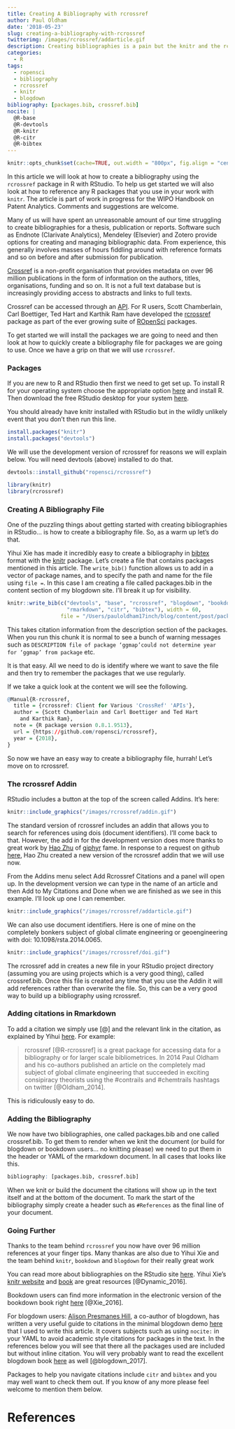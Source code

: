 ```yaml
---
title: Creating A Bibliography with rcrossref
author: Paul Oldham
date: '2018-05-23'
slug: creating-a-bibliography-with-rcrossref
twitterimg: /images/rcrossref/addarticle.gif
description: Creating bibliographies is a pain but the knitr and the rcrossref packages in RStudio will ease your suffering. 
categories:
  - R
tags:
  - ropensci
  - bibliography
  - rcrossref
  - knitr
  - blogdown
bibliography: [packages.bib, crossref.bib]
nocite: |
  @R-base
  @R-devtools
  @R-knitr
  @R-citr
  @R-bibtex
---
```

```r
knitr::opts_chunk$set(cache=TRUE, out.width = "800px", fig.align = "center", echo=TRUE, warning=FALSE, message=FALSE)
```

In this article we will look at how to create a bibliography using the `rcrossref` package in R with RStudio. To help us get started we will also look at how to reference any R packages that you use in your work with `knitr`. The article is part of work in progress for the WIPO Handbook on Patent Analytics. Comments and suggestions are welcome. 

Many of us will have spent an unreasonable amount of our time struggling to create bibliographies for a thesis, publication or reports. Software such as Endnote (Clarivate Analytics), Mendeley (Elsevier) and Zotero provide options for creating and managing bibliographic data. From experience, this generally involves masses of hours fiddling around with reference formats and so on before and after submission for publication. 

[Crossref](https://www.crossref.org/) is a non-profit organisation that provides metadata on over 96 million publications in the form of information on the authors, titles, organisations, funding and so on. It is not a full text database but is increasingly providing access to abstracts and links to full texts. 

Crossref can be accessed through an [API](https://github.com/CrossRef/rest-api-doc). For R users, Scott Chamberlain, Carl Boettiger, Ted Hart and Karthik Ram have developed the [rcrossref](https://github.com/ropensci/rcrossref) package as part of the ever growing suite of [ROpenSci](https://ropensci.org/) packages. 

To get started we will install the packages we are going to need and then look at how to quickly create a bibliography file for packages we are going to use. Once we have a grip on that we will use `rcrossref`.

### Packages

If you are new to R and RStudio then first we need to get set up. To install R for your operating system choose the appropriate option [here](http://cran.rstudio.com/) and install R. Then download the free RStudio desktop for your system [here](https://www.rstudio.com/products/rstudio/download/#download). 

You should already have knitr installed with RStudio but in the wildly unlikely event that you don't then run this line. 

```r
install.packages("knitr")
install.packages("devtools")
```

We will use the development version of rcrossref for reasons we will explain below. You will need devtools (above) installed to do that.

```r
devtools::install_github("ropensci/rcrossref")
```

```r
library(knitr)
library(rcrossref)
```

### Creating A Bibliography File

One of the puzzling things about getting started with creating bibliographies in RStudio... is how to create a bibliography file. So, as a warm up let's do that. 

Yihui Xie has made it incredibly easy to create a bibliography in [bibtex](http://www.bibtex.org/) format with the [knitr](https://yihui.name/knitr/) package. Let's create a file that contains packages mentioned in this article. The `write_bib()` function allows us to add in a vector of package names, and to specify the path and name for the file using `file =`. In this case I am creating a file called packages.bib in the content section of my blogdown site. I'll break it up for visibility.

```r
knitr::write_bib(c("devtools", "base", "rcrossref", "blogdown", "bookdown", "knitr",
                   "rmarkdown", "citr", "bibtex"), width = 60, 
                 file = "/Users/pauloldham17inch/blog/content/post/packages.bib")
```

This takes citation information from the description section of the packages. When you run this chunk it is normal to see a bunch of warning messages such as `DESCRIPTION file of package ‘ggmap’could not determine year for ‘ggmap’ from package` etc.

It is that easy. All we need to do is identify where we want to save the file and then try to remember the packages that we use regularly. 

If we take a quick look at the content we will see the following. 

```r
@Manual{R-rcrossref,
  title = {rcrossref: Client for Various 'CrossRef' 'APIs'},
  author = {Scott Chamberlain and Carl Boettiger and Ted Hart
    and Karthik Ram},
  note = {R package version 0.8.1.9513},
  url = {https://github.com/ropensci/rcrossref},
  year = {2018},
}
```

So now we have an easy way to create a bibliography file, hurrah! Let's move on to rcrossref.

### The rcrossref Addin

RStudio includes a button at the top of the screen called Addins. It's here: 

```r
knitr::include_graphics("/images/rcrossref/addin.gif")
```

The standard version of rcrossref includes an addin that allows you to search for references using dois (document identifiers). I'll come back to that. However, the add in for the development version does more thanks to great work by [Hao Zhu](https://github.com/haozhu233) of [giphyr](https://github.com/haozhu233/giphyr) fame. In response to a request on github [here](https://github.com/ropensci/rcrossref/issues/148), Hao Zhu created a new version of the rcrossref addin that we will use now.  

From the Addins menu select Add Rcrossref Citations and a panel will open up. In the development version we can type in the name of an article and then Add to My Citations and Done when we are finished as we see in this example. I'll look up one I can remember. 

```r
knitr::include_graphics("/images/rcrossref/addarticle.gif")
```

We can also use document identifiers. Here is one of mine on the completely bonkers subject of global climate engineering or geoengineering with doi: 10.1098/rsta.2014.0065. 

```r
knitr::include_graphics("/images/rcrossref/doi.gif")
```

The rcrossref add in creates a new file in your RStudio project directory (assuming you are using projects which is a very good thing), called crossref.bib. Once this file is created any time that you use the Addin it will add references rather than overwrite the file. So, this can be a very good way to build up a bibliography using rcrossref. 

### Adding citations in Rmarkdown

To add a citation we simply use [@] and the relevant link in the citation, as explained by Yihui [here](https://bookdown.org/yihui/bookdown/citations.html). For example:

>rcrossref [@R-rcrossref] is a great package for accessing data for a bibliography or for larger scale bibliometrices. In 2014 Paul Oldham and his co-authors published an article on the completely mad subject of global climate engineering that succeeded in exciting consipiracy theorists using the #contrails and #chemtrails hashtags on twitter [@Oldham_2014]. 

This is ridiculously easy to do. 

### Adding the Bibliography

We now have two bibliographies, one called packages.bib and one called crossref.bib. To get them to render when we knit the document (or build for blogdown or bookdown users... no knitting please) we need to put them in the header or YAML of the rmarkdown document. In all cases that looks like this.

```r
bibliography: [packages.bib, crossref.bib]
```

When we knit or build the document the citations will show up in the text itself and at the bottom of the document. To mark the start of the bibliography simply create a header such as `#References` as the final line of your document. 

### Going Further

Thanks to the team behind `rcrossref` you now have over 96 million references at your finger tips. Many thankas are also due to Yihui Xie and the team behind `knitr`, `bookdown` and `blogdown` for their really great work 

You can read more about bibliographies on the RStudio site [here](https://rmarkdown.rstudio.com/authoring_bibliographies_and_citations.html). Yihui Xie's [knitr website](https://yihui.name/knitr/) and [book](https://www.amazon.com/dp/1498716962/ref=cm_sw_su_dp) are great resources [@Dynamic_2016]. 

Bookdown users can find more information in the electronic version of the bookdown book right [here](https://bookdown.org/yihui/bookdown/citations.html) [@Xie_2016]. 

For blogdown users: [Alison Presmanes Hill](https://github.com/apreshill), a co-author of blogdown, has written a very useful guide to citations in the minimal blogdown demo [here](https://github.com/rbind/blogdown-demo/blob/master/content/post/2017-08-28-adding-citations-to-posts.Rmd) that I used to write this article. It covers subjects such as using `nocite:` in your YAML to avoid academic style citations for packages in the text. In the references below you will see that there all the packages used are included but without inline citation. You will very probably want to read the excellent blogdown book [here](https://bookdown.org/yihui/blogdown/) as well [@blogdown_2017]. 

Packages to help you navigate citations include `citr` and `bibtex` and you may well want to check them out. If you know of any more please feel welcome to mention them below.

# References

